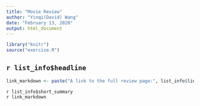 ```yaml
---
title: "Movie Review"
author: "Yinqi(David) Wang"
date: "February 13, 2020"
output: html_document
---
```


```r
library("knitr")
source("exercise.R")

```

## `r list_info$headline`

```r
link_markdown <- paste("A link to the full review page:", list_info$link)
```

`r list_info$short_summary`  
`r link_markdown`